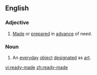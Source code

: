 ==English==
===Adjective===
{{en-adj|-}}
# [[made|Made]] or [[prepared]] in [[advance]] of need.
===Noun===
{{en-noun}}
# An [[everyday]] [[object]] [[designated]] as [[art]].

[[vi:ready-made]]
[[zh:ready-made]]